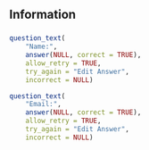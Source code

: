 ## Information
###

```r
question_text(
    "Name:",
    answer(NULL, correct = TRUE),
    allow_retry = TRUE,
    try_again = "Edit Answer",
    incorrect = NULL)
```

```r
question_text(
    "Email:",
    answer(NULL, correct = TRUE),
    allow_retry = TRUE,
    try_again = "Edit Answer",
    incorrect = NULL)
```
